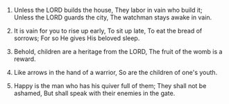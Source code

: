 
1. Unless the LORD builds the house, They labor in vain who build it; Unless the LORD guards the city, The watchman stays awake in vain.

2. It is vain for you to rise up early, To sit up late, To eat the bread of sorrows; For so He gives His beloved sleep.

3. Behold, children are a heritage from the LORD, The fruit of the womb is a reward.

4. Like arrows in the hand of a warrior, So are the children of one's youth.

5. Happy is the man who has his quiver full of them; They shall not be ashamed, But shall speak with their enemies in the gate.



